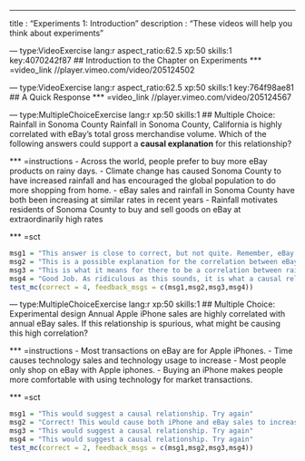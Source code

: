 --- 
title       : "Experiments 1: Introduction"
description : "These videos will help you think about experiments"
  
--- type:VideoExercise lang:r aspect_ratio:62.5 xp:50 skills:1 key:4070242f87
## Introduction to the Chapter on Experiments
*** =video_link
//player.vimeo.com/video/205124502
 
--- type:VideoExercise lang:r aspect_ratio:62.5 xp:50 skills:1 key:764f98ae81
## A Quick Response
*** =video_link
//player.vimeo.com/video/205124567


--- type:MultipleChoiceExercise lang:r xp:50 skills:1
## Multiple Choice: Rainfall in Sonoma County
Rainfall in Sonoma County, California is highly correlated with eBay's total gross merchandise volume. Which of the following answers could support a **causal explanation** for this relationship? 

*** =instructions
- Across the world, people prefer to buy more eBay products on rainy days.
- Climate change has caused Sonoma County to have increased rainfall and has encouraged the global population to do more shopping from home.
- eBay sales and rainfall in Sonoma County have both been increasing at similar rates in recent years
- Rainfall motivates residents of Sonoma County to buy and sell goods on eBay at extraordinarily high rates

*** =sct
```{r}
msg1 = "This answer is close to correct, but not quite. Remember, eBay sells its goods to people across the world - why would the correlation be so strong with rainfall just in Sonoma County? Try again"
msg2 = "This is a possible explanation for the correlation between eBay sales and rainfall in Sonoma County, but it is not a causal relationship. Instead it would suggests that this correlation is spurious. Try again"
msg3 = "This is what it means for there to be a correlation between rainfall in Sonoma County and ebay sales, but it is not a causal explanation for this correlation. Try again"
msg4 = "Good Job. As ridiculous as this sounds, it is what a causal relationship between rainfall in Sonoma County and eBay sales might suggest. Of course, residents of Sonoma County would have to have providing a huge proportion of all eBay transactions for the correlation we to hold."
test_mc(correct = 4, feedback_msgs = c(msg1,msg2,msg3,msg4))
```



--- type:MultipleChoiceExercise lang:r xp:50 skills:1
## Multiple Choice: Experimental design
Annual Apple iPhone sales are highly correlated with annual eBay sales. If this relationship is spurious, what might be causing this high correlation?

*** =instructions
- Most transactions on eBay are for Apple iPhones.
- Time causes technology sales and technology usage to increase
- Most people only shop on eBay with Apple iphones.
- Buying an iPhone makes people more comfortable with using technology for market transactions.

*** =sct
```{r}
msg1 = "This would suggest a causal relationship. Try again"
msg2 = "Correct! This would cause both iPhone and eBay sales to increase."
msg3 = "This would suggest a causal relationship. Try again"
msg4 = "This would suggest a causal relationship. Try again"
test_mc(correct = 2, feedback_msgs = c(msg1,msg2,msg3,msg4))
```
